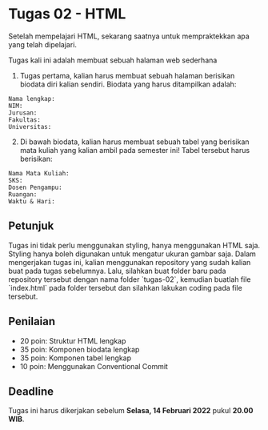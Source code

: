 
# Tugas 02 - HTML

Setelah mempelajari HTML, sekarang saatnya untuk mempraktekkan apa yang telah dipelajari.

Tugas kali ini adalah membuat sebuah halaman web sederhana

1. Tugas pertama, kalian harus membuat sebuah halaman berisikan biodata diri kalian sendiri. Biodata yang harus ditampilkan adalah:

```
Nama lengkap:
NIM:
Jurusan:
Fakultas:
Universitas:
```

2. Di bawah biodata, kalian harus membuat sebuah tabel yang berisikan mata kuliah yang kalian ambil pada semester ini! Tabel tersebut harus berisikan:

```
Nama Mata Kuliah:
SKS:
Dosen Pengampu:
Ruangan:
Waktu & Hari:
```

## Petunjuk

<Callout type="warning" emoji="⚠️">
  Tugas ini tidak perlu menggunakan styling, hanya menggunakan HTML saja.
  Styling hanya boleh digunakan untuk mengatur ukuran gambar saja.
</Callout>
Dalam mengerjakan tugas ini, kalian menggunakan repository yang sudah kalian buat
pada tugas sebelumnya. Lalu, silahkan buat folder baru pada repository tersebut dengan
nama folder `tugas-02`, kemudian buatlah file `index.html` pada folder tersebut dan
silahkan lakukan coding pada file tersebut.

## Penilaian

- 20 poin: Struktur HTML lengkap
- 35 poin: Komponen biodata lengkap
- 35 poin: Komponen tabel lengkap
- 10 poin: Menggunakan Conventional Commit

## Deadline

Tugas ini harus dikerjakan sebelum **Selasa, 14 Februari 2022** pukul **20.00 WIB**.
